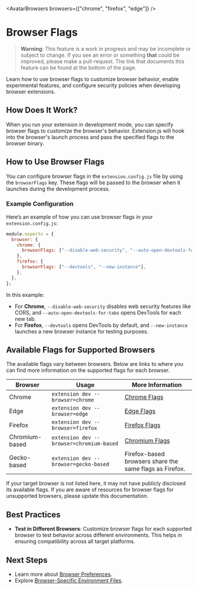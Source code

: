 
<AvatarBrowsers browsers={["chrome", "firefox", "edge"]} />

# Browser Flags

> **Warning**: This feature is a work in progress and may be incomplete or subject to change. If you see an error or something **that** could be improved, please make a pull-request. The link that documents this feature can be found at the bottom of the page.

Learn how to use browser flags to customize browser behavior, enable experimental features, and configure security policies when developing browser extensions.

## How Does It Work?

When you run your extension in development mode, you can specify browser flags to customize the browser's behavior. Extension.js will hook into the browser's launch process and pass the specified flags to the browser binary.

## How to Use Browser Flags

You can configure browser flags in the `extension.config.js` file by using the `browserFlags` key.
These flags will be passed to the browser when it launches during the development process.

### Example Configuration

Here’s an example of how you can use browser flags in your `extension.config.js`:

```js
module.exports = {
  browser: {
    chrome: {
      browserFlags: ["--disable-web-security", "--auto-open-devtools-for-tabs"],
    },
    firefox: {
      browserFlags: ["--devtools", "--new-instance"],
    },
  },
};
```

In this example:

- For **Chrome**, `--disable-web-security` disables web security features like CORS, and `--auto-open-devtools-for-tabs` opens DevTools for each new tab.
- For **Firefox**, `--devtools` opens DevTools by default, and `--new-instance` launches a new browser instance for testing purposes.

## Available Flags for Supported Browsers

The available flags vary between browsers. Below are links to where you can find more information on the supported flags for each browser.

| Browser        | Usage                                    | More Information                                                                       |
| -------------- | ---------------------------------------- | -------------------------------------------------------------------------------------- |
| Chrome         | `extension dev --browser=chrome`         | [Chrome Flags](https://peter.sh/experiments/chromium-command-line-switches/)           |
| Edge           | `extension dev --browser=edge`           | [Edge Flags](https://docs.microsoft.com/en-us/deployedge/microsoft-edge-policies)      |
| Firefox        | `extension dev --browser=firefox`        | [Firefox Flags](https://developer.mozilla.org/en-US/docs/Mozilla/Command_Line_Options) |
| Chromium-based | `extension dev --browser=chromium-based` | [Chromium Flags](https://peter.sh/experiments/chromium-command-line-switches/)         |
| Gecko-based    | `extension dev --browser=gecko-based`    | Firefox-based browsers share the same flags as Firefox.                                |

If your target browser is not listed here, it may not have publicly disclosed its available flags. If you are aware of resources for browser flags for unsupported browsers, please update this documentation.

## Best Practices

- **Test in Different Browsers**: Customize browser flags for each supported browser to test behavior across different environments. This helps in ensuring compatibility across all target platforms.

## Next Steps

- Learn more about [Browser Preferences](./browser-preferences.mdx).
- Explore [Browser-Specific Environment Files](../features/environment-variables.mdx).

